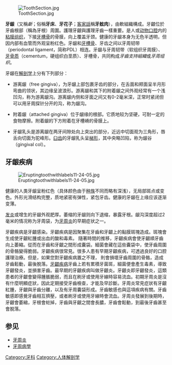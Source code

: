 {{Unreferenced |time=2022-02-06T12:27:39+00:00 }}
[[File:ToothSection.jpg|thumb]]

'''牙龈'''（又稱''齗''；俗稱'''牙床'''、'''牙花子'''；[[客家話|客家話]]稱'''牙舷肉'''），由軟組織構成。牙齦位於牙齒根部（稱為牙根）周圍。護理牙齦與護理牙齒一樣重要。是人或[[动物|动物]][[口腔|口腔]]内的[[粘膜|粘膜组织]]，下接[[牙槽骨|牙槽骨]]的骨膜，向上覆盖牙颈。健康的牙龈本身为无色半透明，但因内部有血管而外观呈粉红色。牙龈和[[牙槽骨|牙槽骨]]、牙齿之间以牙周韧带（periodontal ligament，简称PDL）相连。牙龈与牙周韧带（软组织牙周膜）、[[牙骨质|牙骨质]]（cementum，硬组织白垩质）、牙槽骨，共同构成''牙齒支持組織''或''牙周组织''。

牙龈在[[解剖学|解剖学]]上分有下列部分：
* 游离龈（free gingiva），为牙龈上部包裹牙齿的部分，在舌面和颊面呈半月形弯曲的领状，其边缘呈波浪形。游离龈和其下的附着龈之间外观经常有一个浅凹沟，称为游离龈沟。游离龈内侧和牙面之间又有0-2毫米深，正常时紧闭但可以用牙周探针分开的沟，称为龈沟。

* 附着龈（attached gingiva）位于龈缘的根部。它质地较为坚硬，可耐一定的食物摩擦。附着龈的下方附着在牙槽嵴的骨膜上。

* 牙龈乳头是游离龈在两牙间隙处向上突出的部分，近远中切面观为三角形，唇舌向切面为驼峰形。[[臼齿|臼齿]]的牙龈乳头呈[[梯形|梯形]]，其中央略凹陷，称为龈谷（gingival col）。

== 牙龈疾病 ==
[[File:Eruptingtoothwithlabels11-24-05.jpg|thumb]]

健康的人类牙龈呈粉红色（具体颜色由于[[种族|种族]]不同而略有深浅），无局部斑点或变色。外形光滑结构完整，质地紧密有弹性，紧包牙齿。健康的牙龈在上缘应该逐渐变薄。

[[发炎|发炎]]或增生的牙龈外观肥厚。萎缩的牙龈则向下退缩，暴露牙根。龈沟深度超过2毫米的情况称为牙周袋，为[[牙周炎|牙周炎]]的早期症状之一。

牙齦疾病是牙齦感染。牙齦疾病是因聚集在牙齒和牙齦上的黏膜斑塊造成。斑塊會生成使牙齦紅腫或出血的酸和毒素。
隨著時間的推移，牙齦疾病會使牙齦順牙齒向上萎縮。從而在牙齒和牙齦之間形成囊袋。細菌會藏在這些囊袋中，使牙齒周圍的骨骼變得脆弱。牙齦疾病很常見。很多人患有早期牙齦疾病，可透過良好的口腔護理治療。但是，如果您對牙齦疾病置之不理，
則會損壞牙齒周圍的骨骼，造成牙齒鬆動，最後脫落。[https://web.archive.org/web/20140714140809/http://www.dentalcare.com/media/en-US/patient/chinese/periodon.pdf 牙齦疾病]牙齒上若有累積牙菌斑，細菌便會產生毒素，導致牙齦發炎，並損害牙齒。最早期的牙齦疾病叫做牙齦炎。牙齦炎即牙齦發炎，這類患者的牙齦會變得腫脹脆弱，而且在刷牙或使用牙線時容易流血。初期牙周炎是沒有什麼明顯症狀，因此定期接受牙齒檢查，才能及早診斷。牙周炎常見症狀有牙齦紅腫，牙齦與牙齒分離，以及有牙周囊袋形成。牙齒敏感也與這項疾病有關。牙齒敏感即感覺牙齒相互擠壓，或者刷牙或使用牙線時會流血。牙周炎發展到後期時，牙齦會萎縮，牙根會蛀掉，牙齒與牙齦之間會長膿，牙齒會鬆動，到最後牙齒甚至會脫落。

== 参见 ==
* [[牙周炎|牙周炎]]
* [[牙周病學|牙周病學]]

[[Category:牙科|Category:牙科]]
[[Category:人体解剖学|Category:人体解剖学]]